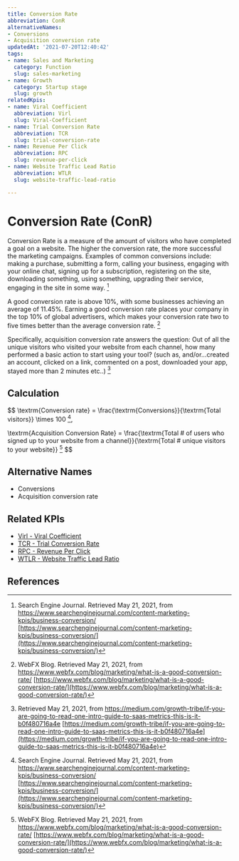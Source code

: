 ```yaml
---
title: Conversion Rate
abbreviation: ConR
alternativeNames:
- Conversions
- Acquisition conversion rate
updatedAt: '2021-07-20T12:40:42'
tags:
- name: Sales and Marketing
  category: Function
  slug: sales-marketing
- name: Growth
  category: Startup stage
  slug: growth
relatedKpis:
- name: Viral Coefficient
  abbreviation: Virl
  slug: Viral-Coefficient
- name: Trial Conversion Rate
  abbreviation: TCR
  slug: trial-conversion-rate
- name: Revenue Per Click
  abbreviation: RPC
  slug: revenue-per-click
- name: Website Traffic Lead Ratio
  abbreviation: WTLR
  slug: website-traffic-lead-ratio

---
```


# Conversion Rate (ConR)

Conversion Rate is a measure of the amount of visitors who have completed a goal on a website. The higher the conversion rate, the more successful the marketing campaigns. Examples of common conversions include: making a purchase, submitting a form, calling your business, engaging with your online chat, signing up for a subscription, registering on the site, downloading something, using something, upgrading their service, engaging in the site in some way. [^1]

A good conversion rate is above 10%, with some businesses achieving an average of 11.45%. Earning a good conversion rate places your company in the top 10% of global advertisers, which makes your conversion rate two to five times better than the average conversion rate. [^2]

Specifically, acquisition conversion rate answers the question: Out of all the unique visitors who visited your website from each channel, how many performed a basic action to start using your tool? (such as, and/or…created an account, clicked on a link, commented on a post, downloaded your app, stayed more than 2 minutes etc..) [^3]

## Calculation

$$
\textrm{Conversion rate} = \frac{\textrm{Conversions}}{\textrm{Total visitors}} \times 100 [^1],

\textrm{Acquisition Conversion Rate} = \frac{\textrm{Total \# of users who signed up to your website from a channel}}{\textrm{Total \# unique visitors to your website}} [^2]
$$



## Alternative Names

- Conversions
- Acquisition conversion rate

## Related KPIs

- [Virl - Viral Coefficient](/en/kpis/Viral-Coefficient)
- [TCR - Trial Conversion Rate](/en/kpis/trial-conversion-rate)
- [RPC - Revenue Per Click](/en/kpis/revenue-per-click)
- [WTLR - Website Traffic Lead Ratio](/en/kpis/website-traffic-lead-ratio)

## References

[^1]:  Search Engine Journal. Retrieved May 21, 2021, from https://www.searchenginejournal.com/content-marketing-kpis/business-conversion/ [https://www.searchenginejournal.com/content-marketing-kpis/business-conversion/](https://www.searchenginejournal.com/content-marketing-kpis/business-conversion/)
[^2]: WebFX Blog. Retrieved May 21, 2021, from https://www.webfx.com/blog/marketing/what-is-a-good-conversion-rate/ [https://www.webfx.com/blog/marketing/what-is-a-good-conversion-rate/](https://www.webfx.com/blog/marketing/what-is-a-good-conversion-rate/)
[^3]:   Retrieved May 21, 2021, from https://medium.com/growth-tribe/if-you-are-going-to-read-one-intro-guide-to-saas-metrics-this-is-it-b0f480716a4e [https://medium.com/growth-tribe/if-you-are-going-to-read-one-intro-guide-to-saas-metrics-this-is-it-b0f480716a4e](https://medium.com/growth-tribe/if-you-are-going-to-read-one-intro-guide-to-saas-metrics-this-is-it-b0f480716a4e)
[^4]:   Retrieved May 21, 2021, from https://www.disruptiveadvertising.com/conversion-rate-optimization/conversion-rate/ [https://www.disruptiveadvertising.com/conversion-rate-optimization/conversion-rate/](https://www.disruptiveadvertising.com/conversion-rate-optimization/conversion-rate/)
[^5]:   Retrieved May 21, 2021, from https://medium.com/growth-tribe/if-you-are-going-to-read-one-intro-guide-to-saas-metrics-this-is-it-b0f480716a4e [https://medium.com/growth-tribe/if-you-are-going-to-read-one-intro-guide-to-saas-metrics-this-is-it-b0f480716a4e](https://medium.com/growth-tribe/if-you-are-going-to-read-one-intro-guide-to-saas-metrics-this-is-it-b0f480716a4e)
